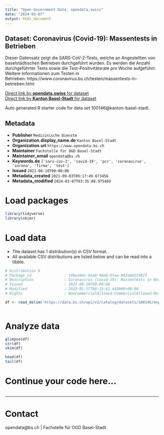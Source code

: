 ```yaml
---
title: "Open Government Data, opendata.swiss"
date: "2024-03-07"
output: html_document
---
```


## Dataset: Coronavirus (Covid-19): Massentests in Betrieben

Dieser Datensatz zeigt die SARS-CoV-2-Tests, welche an Angestellten von baselstädtischen Betrieben durchgeführt wurden. Es werden die Anzahl durchgeführter Tests sowie die Test-Positivitätsrate pro Woche aufgeführt. Weitere Informationen zum Testen in Betrieben: https://www.coronavirus.bs.ch/testen/massentests-in-betrieben.html

[Direct link by **opendata.swiss** for dataset](https://opendata.swiss/de/dataset/coronavirus-covid-19-massentests-in-betrieben)<br>
[Direct link by **Kanton Basel-Stadt** for dataset](https://data.bs.ch/explore/dataset/100146/)

Auto generated R starter code for data set 100146@kanton-basel-stadt.

## Metadata

- **Publisher** `Medizinische Dienste`
- **Organization.display_name.de** `Kanton Basel-Stadt`
- **Organization.url** `https://www.opendata.bs.ch`
- **Maintainer** `Fachstelle für OGD Basel-Stadt`
- **Maintainer_email** `opendata@bs.ch`
- **Keywords.de** `['sars-cov-2', 'covid-19', 'pcr', 'coronavirus', 'corona', 'firma', 'test']`
- **Issued** `2021-06-10T00:00:00`
- **Metadata_created** `2021-09-03T09:17:49.673456`
- **Metadata_modified** `2024-03-07T03:35:08.975469`


# Load packages

```r

library(tidyverse)
library(skimr)

```

# Load data

-   The dataset has 1 distribution(s) in CSV format.
-   All available CSV distributions are listed below and can be read into a tibble.

```r

# Distribution 0
# Package_id               : 14bea94c-6ea8-48e0-bfee-803a0e5fd82f
# Description              : Coronavirus (Covid-19): Massentests in Betrieben (csv)
# Issued                   : 2021-06-10T00:00:00
# Modified                 : 2023-01-17T08:15:41.443000+00:00
# Rights                   : NonCommercialAllowed-CommercialAllowed-ReferenceRequired

df <- read_delim('https://data.bs.ch/api/v2/catalog/datasets/100146/exports/csv')



```

# Analyze data

```r

glimpse(df)
str(df)
skim(df)

head(df)
tail(df)

```

# Continue your code here...

```r

```

------------------------------------------------------------------------

# Contact

opendata@bs.ch | Fachstelle für OGD Basel-Stadt
